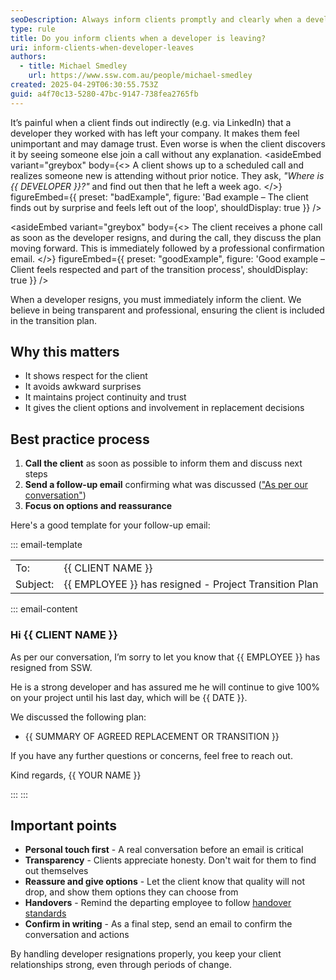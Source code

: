 ```yaml
---
seoDescription: Always inform clients promptly and clearly when a developer leaves, ensuring transparency and maintaining trust.
type: rule
title: Do you inform clients when a developer is leaving?
uri: inform-clients-when-developer-leaves
authors:
  - title: Michael Smedley
    url: https://www.ssw.com.au/people/michael-smedley
created: 2025-04-29T06:30:55.753Z
guid: a4f70c13-5280-47bc-9147-738fea2765fb
---
```


It’s painful when a client finds out indirectly (e.g. via LinkedIn) that a developer they worked with has left your company. It makes them feel unimportant and may damage trust. Even worse is when the client discovers it by seeing someone else join a call without any explanation.
<asideEmbed
  variant="greybox"
  body={<>
    A client shows up to a scheduled call and realizes someone new is attending without prior notice. They ask, _"Where is {{ DEVELOPER }}?"_ and find out then that he left a week ago.
  </>}
  figureEmbed={{
    preset: "badExample",
    figure: 'Bad example – The client finds out by surprise and feels left out of the loop',
    shouldDisplay: true
  }}
/>

<asideEmbed
  variant="greybox"
  body={<>
    The client receives a phone call as soon as the developer resigns, and during the call, they discuss the plan moving forward. This is immediately followed by a professional confirmation email.
  </>}
  figureEmbed={{
    preset: "goodExample",
    figure: 'Good example – Client feels respected and part of the transition process',
    shouldDisplay: true
  }}
/>

When a developer resigns, you must immediately inform the client. We believe in being transparent and professional, ensuring the client is included in the transition plan.

## Why this matters

* It shows respect for the client
* It avoids awkward surprises
* It maintains project continuity and trust
* It gives the client options and involvement in replacement decisions

## Best practice process

1. **Call the client** as soon as possible to inform them and discuss next steps
2. **Send a follow-up email** confirming what was discussed (["As per our conversation"](/as-per-our-conversation-emails))
3. **Focus on options and reassurance**

Here's a good template for your follow-up email:

::: email-template

|          |     |
| -------- | --- |
| To:      | {{ CLIENT NAME }} |
| Subject: | {{ EMPLOYEE }} has resigned - Project Transition Plan |
::: email-content

### Hi {{ CLIENT NAME }}

As per our conversation, I’m sorry to let you know that {{ EMPLOYEE }} has resigned from SSW.

He is a strong developer and has assured me he will continue to give 100% on your project until his last day, which will be {{ DATE }}.

We discussed the following plan:
* {{ SUMMARY OF AGREED REPLACEMENT OR TRANSITION }}

If you have any further questions or concerns, feel free to reach out.

Kind regards,
{{ YOUR NAME }}

:::
:::

## Important points

* **Personal touch first** - A real conversation before an email is critical
* **Transparency** - Clients appreciate honesty. Don't wait for them to find out themselves
* **Reassure and give options** - Let the client know that quality will not drop, and show them options they can choose from
* **Handovers** - Remind the departing employee to follow [handover standards](/hand-over-projects)
* **Confirm in writing** - As a final step, send an email to confirm the conversation and actions

By handling developer resignations properly, you keep your client relationships strong, even through periods of change.